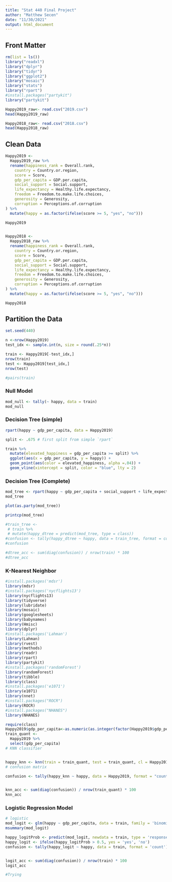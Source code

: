 ```yaml
---
title: "Stat 440 Final Project"
author: "Matthew Secen"
date: "11/30/2021"
output: html_document
---
```


## Front Matter

```r
rm(list = ls())
library("readxl")
library("dplyr")
library("tidyr")
library("ggplot2")
library("mosaic")
library("stats")
library("rpart")
#install.packages("partykit")
library("partykit")
```

```r
Happy2019_raw<- read.csv("2019.csv")
head(Happy2019_raw)

Happy2018_raw<- read.csv("2018.csv")
head(Happy2018_raw)
```


## Clean Data

```r
Happy2019 <-
  Happy2019_raw %>%
  rename(happiness_rank = Overall.rank,
    country = Country.or.region,
    score = Score,
    gdp_per_capita = GDP.per.capita,
    social_support = Social.support,
    life_expectancy = Healthy.life.expectancy,
    freedom = Freedom.to.make.life.choices,
    generosity = Generosity,
    corruption = Perceptions.of.corruption
) %>%
  mutate(happy = as.factor(ifelse(score >= 5, "yes", "no")))

Happy2019


Happy2018 <-
  Happy2018_raw %>%
  rename(happiness_rank = Overall.rank,
    country = Country.or.region,
    score = Score,
    gdp_per_capita = GDP.per.capita,
    social_support = Social.support,
    life_expectancy = Healthy.life.expectancy,
    freedom = Freedom.to.make.life.choices,
    generosity = Generosity,
    corruption = Perceptions.of.corruption
) %>%
  mutate(happy = as.factor(ifelse(score >= 5, "yes", "no")))

Happy2018
```


## Partition the Data
```r
set.seed(440)

n <-nrow(Happy2019)
test_idx <- sample.int(n, size = round(.25*n))

train <- Happy2019[-test_idx,]
nrow(train)
test <- Happy2019[test_idx,]
nrow(test)

#pairs(train)
```


### Null Model
```r
mod_null <- tally(~ happy, data = train)
mod_null
```



### Decision Tree (simple)
```r
rpart(happy ~ gdp_per_capita, data = Happy2019)
```

```r
split <- .675 # first split from simple `rpart`

train %>%
  mutate(elevated_happiness = gdp_per_capita >= split) %>%
  ggplot(aes(x = gdp_per_capita, y = happy)) + 
  geom_point(aes(color = elevated_happiness, alpha =.04)) + 
  geom_vline(xintercept = split, color = "blue", lty = 2)
```



### Decision Tree (Complete)
```r
mod_tree <- rpart(happy ~ gdp_per_capita + social_support + life_expectancy + freedom + generosity + corruption, data = Happy2019)
mod_tree
```

```r
plot(as.party(mod_tree))
```

```r
printcp(mod_tree)
```

```r
#train_tree <- 
 # train %>%
 # mutate(happy_dtree = predict(mod_tree, type = class))
#confusion <- tally(happy_dtree ~ happy, data = train_tree, format = count)
#confusion
```

```r
#dtree_acc <- sum(diag(confusion)) / nrow(train) * 100
#dtree_acc
```





### K-Nearest Neighbor

```r
#install.packages('mdsr')
library(mdsr)
#install.packages('nycflights13')
library(nycflights13)
library(tidyverse)
library(lubridate)
library(mosaic)
library(googlesheets)
library(babynames)
library(Hmisc)
library(dplyr)
#install.packages('Lahman')
library(Lahman)
library(rvest)
library(methods)
library(readr)
library(rpart)
library(partykit)
#install.packages('randomForest')
library(randomForest)
library(tibble)
library(class)
#install.packages('e1071')
library(e1071)
library(nnet)
#install.packages("ROCR")
library(ROCR)
#install.packages("NHANES")
library(NHANES)

```


```r
require(class)
Happy2019$gdp_per_capita<-as.numeric(as.integer(factor(Happy2019$gdp_per_capita)))
train_quant <- 
  Happy2019 %>%
  select(gdp_per_capita)
# KNN classifier


happy_knn <- knn(train = train_quant, test = train_quant, cl = Happy2019$happy, k = 5)
# confusion matrix

confusion <- tally(happy_knn ~ happy, data = Happy2019, format = "count")


knn_acc <- sum(diag(confusion)) / nrow(train_quant) * 100
knn_acc
```


### Logistic Regression Model


```r
# logistic
mod_logit <- glm(happy ~ gdp_per_capita, data = train, family = 'binomial')
msummary(mod_logit)

happy_logitProb <- predict(mod_logit, newdata = train, type = 'response')
happy_logit <- ifelse(happy_logitProb > 0.5, yes = 'yes', 'no')
confusion <- tally(happy_logit ~ happy, data = train, format = 'count')


logit_acc <- sum(diag(confusion)) / nrow(train) * 100
logit_acc

#Trying
```








